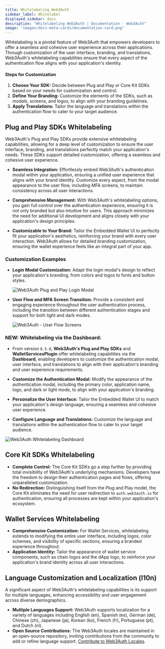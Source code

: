 ```yaml
---
title: Whitelabeling Web3Auth
sidebar_label: Whitelabel
displayed_sidebar: docs
description: "Whitelabeling Web3Auth | Documentation - Web3Auth"
image: "images/docs-meta-cards/documentation-card.png"
---
```


Whitelabeling is a pivotal feature of Web3Auth that empowers developers to offer a seamless and
cohesive user experience across their applications. Through customization of the user interface,
branding, and translations, Web3Auth's whitelabeling capabilities ensure that every aspect of the
authentication flow aligns with your application's identity.

#### Steps for Customization

1. **Choose Your SDK:** Decide between Plug and Play or Core Kit SDKs based on your needs for
   customization and control.
2. **Define Your Branding:** Customize the elements of the SDKs, such as modals, screens, and logos,
   to align with your branding guidelines.
3. **Apply Translations:** Tailor the language and translations within the authentication flow to
   cater to your target audience.

## Plug and Play SDKs Whitelabeling

Web3Auth's Plug and Play SDKs provide extensive whitelabeling capabilities, allowing for a deep
level of customization to ensure the user interface, branding, and translations perfectly match your
application's needs. These SDKs support detailed customization, offering a seamless and cohesive
user experience.

- **Seamless Integration:** Effortlessly embed Web3Auth's authentication modal within your
  application, ensuring a unified user experience that aligns with your brand identity. Customize
  every aspect, from the modal appearance to the user flow, including MFA screens, to maintain
  consistency across all user interactions.

- **Comprehensive Management:** With Web3Auth's whitelabeling options, you gain full control over
  the authentication experience, ensuring it is not only branded but also intuitive for users. This
  approach minimizes the need for additional UI development and aligns closely with your
  application's design principles.

- **Customizable to Your Brand:** Tailor the Embedded Wallet UI to perfectly fit your application's
  aesthetics, reinforcing your brand with every user interaction. Web3Auth allows for detailed
  branding customization, ensuring the wallet experience feels like an integral part of your app.

### Customization Examples

- **Login Modal Customization:** Adapt the login modal's design to reflect your application's
  branding, from colors and logos to fonts and button styles.

  ![Web3Auth Plug and Play Login Modal](/images/whitelabel/modal/whitelable-login-modal.gif)

- **User Flow and MFA Screen Transition:** Provide a consistent and engaging experience throughout
  the user authentication process, including the transition between different authentication stages
  and support for both light and dark modes.

  ![Web3Auth - User Flow Screens](/images/whitelabel/user-flow-screens.gif)

### NEW: Whitelabeling via the Dashboard:

- From version `8.5.0`, **Web3Auth's Plug and Play SDKs** and **WalletServicesPlugin** offer
  whitelabeling capabilities via the **Dashboard**, enabling developers to customize the
  authentication modal, user interface, and translations to align with their application's branding
  and user experience requirements.

- **Customize the Authentication Modal:** Modify the appearance of the authentication modal,
  including the primary color, application name, logo, and dark or light mode, to align with your
  application's branding.

- **Personalize the User Interface:** Tailor the Embedded Wallet UI to match your application's
  design language, ensuring a seamless and cohesive user experience.

- **Configure Language and Translations:** Customize the language and translations within the
  authentication flow to cater to your target audience.

![Web3Auth Whitelabeling Dashboard](/images/whitelabel/whitelabel-dashboard.gif)

## Core Kit SDKs Whitelabeling

- **Complete Control:** The Core Kit SDKs go a step further by providing total invisibility of
  Web3Auth's underlying mechanisms. Developers have the freedom to design their authentication pages
  and flows, offering unparalleled customization.
- **No Redirection:** Distinguishing itself from the Plug and Play model, the Core Kit eliminates
  the need for user redirection to `auth.web3auth.io` for authentication, ensuring all processes are
  kept within your application's ecosystem.

## Wallet Services Whitelabeling

- **Comprehensive Customization:** For Wallet Services, whitelabeling extends to modifying the
  entire user interface, including logos, color schemes, and visibility of specific sections,
  ensuring a branded experience throughout.
- **Application Identity:** Tailor the appearance of wallet service components, such as chain logos
  and the dApp logo, to reinforce your application's brand identity across all user interactions.

## Language Customization and Localization (l10n)

A significant aspect of Web3Auth's whitelabeling capabilities is its support for multiple languages,
enhancing accessibility and user engagement across diverse demographics.

- **Multiple Languages Support:** Web3Auth supports localization for a variety of languages
  including English (en), Spanish (es), German (de), Chinese (zh), Japanese (ja), Korean (ko),
  French (fr), Portuguese (pt), and Dutch (nl).
- **Open Source Contributions:** The Web3Auth locales are maintained in an open-source repository,
  inviting contributions from the community to add or refine language support.
  [Contribute to Web3Auth Locales](https://github.com/Web3Auth/web3auth-locales).
